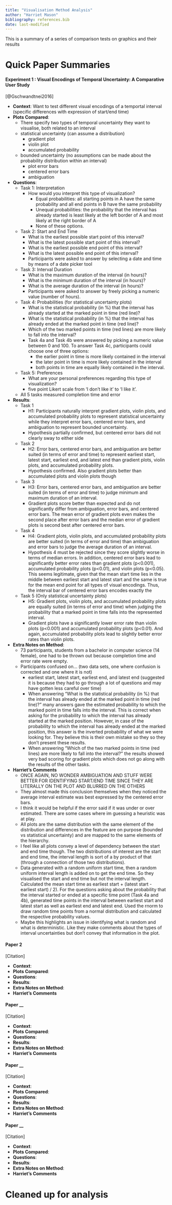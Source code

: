 ```yaml
---
title: "Visualisation Method Analysis"
author: "Harriet Mason"
bibliography: references.bib
date: last-modified
---
```

This is a summary of a series of comparison tests on graphics and their results

# Quick Paper Summaries

#### Experiment 1 : Visual Encodings of Temporal Uncertainty: A Comparative User Study
[@Gschwandtnei2016]

- **Context**: Want to test different visual encodings of a temportal interval (specific differences with expression of start/end time)
- **Plots Compared**: 
  - There specify two types of temporal uncertainty they want to visualise, both related to an interval
  - statistical uncertainty (can assume a distribution)
    - gradient plot
    - violin plot
    - accumulated probability 
  - bounded uncertainty (no assumptions can be made about the probability distribution within an interval)
    - plot error bars
    - centered error bars
    - ambiguation
- **Questions**:
  - Task 1: Interpretation
    - How would you interpret this type of visualization?
      - Equal probabilities: all starting points in A have the same probability and all end points in B have the same probability
      - Unequal probabilities: the probability that the interval has already started is least likely at the left border of A and most likely at the right border of A
      - None of these options.
  - Task 2: Start and End Time
    - What is the earliest possible start point of this interval?
    - What is the latest possible start point of this interval?
    - What is the earliest possible end point of this interval?
    - What is the latest possible end point of this interval?
    - Participants were asked to answer by selecting a date and time by means of a date picker tool
  - Task 3: Interval Duration 
    - What is the maximum duration of the interval (in hours)?
    - What is the minimum duration of the interval (in hours)?
    - What is the average duration of the interval (in hours)?
    - Participants were asked to answer by freely picking a numeric value (number of hours).
  - Task 4: Probabilities (for statistical uncertainty plots)
    - What is the statistical probability (in %) that the interval has already started at the marked point in time (red line)?
    - What is the statistical probability (in %) that the interval has already ended at the marked point in time (red line)?
    - Which of the two marked points in time (red lines) are more likely to fall into the interval?
    - Task 4a and Task 4b were answered by picking a numeric value between 0 and 100. To answer Task 4c, participants could choose one of three options: 
      - the earlier point in time is more likely contained in the interval
      - the later point in time is more likely contained in the interval
      - both points in time are equally likely contained in the interval.
  - Task 5: Preferences
    - What are your personal preferences regarding this type of visualization?
    - five point Likert scale from ‘I don’t like it’ to ‘I like it’.
  - All 5 tasks measured completion time and error
- **Results**:
  - Task 1
    - H1: Participants naturally interpret gradient plots, violin plots, and accumulated probability plots to represent statistical uncertainty while they interpret error bars, centered error bars, and ambiguation to represent bounded uncertainty.
    - Hypothesis partially confirmed, but centered error bars did not clearly sway to either side
  - Task 2
    - H2: Error bars, centered error bars, and ambiguation are better suited (in terms of error and time) to represent earliest start, latest start, earliest end, and latest end than gradient plots, violin plots, and accumulated probability plots.
    - Hypothesis confirmed. Also gradient plots better than accumulated plots and violin plots though
  - Task 3
    - H3: Error bars, centered error bars, and ambiguation are better suited (in terms of error and time) to judge minimum and maximum duration of an interval.
    - Gradient plots score better than expected and do not significantly differ from ambiguation, error bars, and centered error bars. The mean error of gradient plots even makes the second place after error bars and the median error of gradient plots is second best after centered error bars.
  - Task 4
    - H4: Gradient plots, violin plots, and accumulated probability plots are better suited (in terms of error and time) than ambiguation and error bars to judge the average duration of an interval.
    - Hypothesis 4 must be rejected since they score slightly worse in terms of median errors. In addition, centered error bars lead to significantly better error rates than gradient plots (p<0.001), accumulated probability plots (p<0.01), and violin plots (p<0.05). This seems legitimate, given that the mean start time lies in the middle between earliest start and latest start and the same is true for the mean end point for all types of visual encodings. Thus, the interval bar of centered error bars encodes exactly the
  - Task 5 (Only statistical uncertainty plots)
    - H5: Gradient plots, violin plots, and accumulated probability plots are equally suited (in terms of error and time) when judging the probability that a marked point in time falls into the represented interval.
    - Gradient plots have a significantly lower error rate than violin plots (p<0.001) and accumulated probability plots (p<0.01). And again, accumulated probability plots lead to slightly better error rates than violin plots.
- **Extra Notes on Method**:
  - 73 participants, students from a bachelor in computer science (14 female), one had to be thrown out because completion time and error rate were empty.
  - Participants confused on... (two data sets, one where confusion is corrected and one where it is not)
    - earliest start, latest start, earliest end, and latest end (suggested it is because they had to go through a lot of questions and may have gotten less careful over time)
    - When answering "What is the statistical probability (in %) that the interval has already ended at the marked point in time (red line)?" many answers gave the estimated probability to which the marked point in time falls into the interval. This is correct when asking for the probability to which the interval has already started at the marked position. However, in case of the probability to which the interval has already ended at the marked position, this answer is the inverted probability of what we were looking for. They believe this is their own mistake so they  so they don't present these results.
    - When answering "Which of the two marked points in time (red lines) are more likely to fall into the interval?" the results showed very bad scoring for gradient plots which does not go along with the results of the other tasks. 
- **Harriet's Comments**
  - ONCE AGAIN, NO WONDER AMBIGUATION AND STUFF WERE BETTER FOR IDENTIFYING START/END TIME SINCE THEY ARE LITERALLY ON THE PLOT AND BLURRED ON THE OTHERS
  - They almost made this conclusion themselves when they noticed the average interval estimate was best expressed by the centered error bars.
  - I think it would be helpful if the error said if it was under or over estimated. There are some cases where im guessing a heuristic was at play.
  - All plots are the same distribution with the same element of the distribution and differences in the feature are on purpose (bounded vs statistical uncertainty) and are mapped to the same elements of the hierarchy.
  - I feel like all plots convey a level of dependency between the start and end time though. The two distributions of interest are the start and end time, the interval length is sort of a by product of that (through a connection of those two distributions). 
  - Data generated with a random uniform start time, then a random uniform interval length is added on to get the end time. So they visualised the start and end time but not the interval length. Calculated the mean start time as earliest start + (latest start - earliest start) / 2). For the questions asking about the probability that the interval started or ended at a specific time point (Task 4a and 4b), generated time points in the interval between earliest start and latest start as well as earliest end and latest end. Used the rnorm to draw random time points from a normal distribution and calculated the respective probability values.
  - Maybe this highlights an issue in identifying what is random and what is deterministic. Like they make comments about the types of interval uncertainties but don't convey that information in the plot. 
  
  
#### Paper 2 
[Citation]

- **Context**: 
- **Plots Compared**: 
- **Questions**:
- **Results**:
- **Extra Notes on Method**:
- **Harriet's Comments**


#### Paper __ 
[Citation]

- **Context**: 
- **Plots Compared**: 
- **Questions**:
- **Results**:
- **Extra Notes on Method**:
- **Harriet's Comments**

#### Paper __
[Citation]

- **Context**: 
- **Plots Compared**: 
- **Questions**:
- **Results**:
- **Extra Notes on Method**:
- **Harriet's Comments**

#### Paper __
[Citation]

- **Context**: 
- **Plots Compared**: 
- **Questions**:
- **Results**:
- **Extra Notes on Method**:
- **Harriet's Comments**

# Cleaned up for analysis